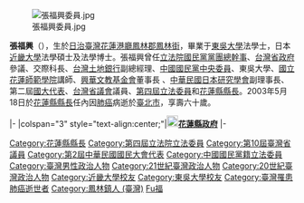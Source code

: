 {{blpunsourced|time=2017-02-26T17:42:58+00:00}}

[[File:張福興委員.jpg|thumb]]

'''張福興'''（{{bd|1942年|7月21日|2003年|5月18日|catIdx=Zhang张}}），生於[[日治臺灣|日治臺灣]][[花蓮港廳|花蓮港廳]][[鳳林郡|鳳林郡]][[鳳林街|鳳林街]]，畢業于[[東吳大學_(台灣)|東吳大學]]法學士，日本[[近畿大學|近畿大學]]法學碩士及法學博士。張福興曾任[[立法院|立法院]][[國民黨|國民黨]][[黨團|黨團]][[總幹事|總幹事]]、[[台灣省政府|台灣省政府]]參議、交際科長、[[台灣土地銀行|台灣土地銀行]]副總經理、[[中國國民黨|中國國民黨]][[中央委員|中央委員]]、東吳大學、[[國立花蓮師範學院|國立花蓮師範學院]]講師、[[興華文教基金會|興華文教基金會]]董事長
、[[中華民國|中華民國]][[日本研究學會|日本研究學會]]副理事長、第二屆[[國大代表|國大代表]]、[[台灣省議會|台灣省議會]]議員、[[立法委員|第四屆立法委員]]和[[花蓮縣縣長|花蓮縣縣長]]。2003年5月18日於[[花蓮縣縣長|花蓮縣縣長]]任內因[[肺癌|肺癌]]病逝於[[臺北市|臺北市]]，享壽六十歲。

{{start box}}
{{s-gov|roc}}
|-
|colspan="3" style="text-align:center;"|'''[[File:Emblem_of_Hualien_County_2010.svg|20px]][[花蓮縣政府|花蓮縣政府]]'''
|-
{{s-before|[[王慶豐|王慶豐]]}}
{{s-title|[[花蓮縣縣長|花蓮縣縣長]]<br><small>第十四屆<br>2001年12月20日－2003年5月18日}}
{{s-after|[[范光群|范光群]]（代理）<br /><small>正任：'''[[謝深山|謝深山]]'''</small>}}
{{end box}}

{{TW-poli-bio-stub}}
{{花蓮縣縣長}}
{{中華民國第四屆立法委員}}

{{DEFAULTSORT:Zhang張}}
[[Category:花蓮縣縣長|Category:花蓮縣縣長]]
[[Category:第四屆立法院立法委員|Category:第四屆立法院立法委員]]
[[Category:第10屆臺灣省議員|Category:第10屆臺灣省議員]]
[[Category:第2屆中華民國國民大會代表|Category:第2屆中華民國國民大會代表]]
[[Category:中國國民黨籍立法委員|Category:中國國民黨籍立法委員]]
[[Category:臺灣男性政治人物|Category:臺灣男性政治人物]]
[[Category:21世紀臺灣政治人物|Category:21世紀臺灣政治人物]]
[[Category:20世紀臺灣政治人物|Category:20世紀臺灣政治人物]]
[[Category:近畿大學校友|Category:近畿大學校友]]
[[Category:東吳大學校友|Category:東吳大學校友]]
[[Category:臺灣罹患肺癌逝世者|Category:臺灣罹患肺癌逝世者]]
[[Category:鳳林鎮人_(臺灣)|Category:鳳林鎮人 (臺灣)]]
[[Category:張姓|Fu福]]